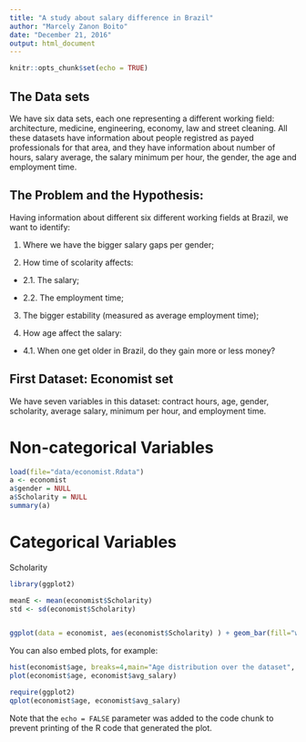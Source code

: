 ```yaml
---
title: "A study about salary difference in Brazil"
author: "Marcely Zanon Boito"
date: "December 21, 2016"
output: html_document
---
```


```r
knitr::opts_chunk$set(echo = TRUE)
```

## The Data sets
We have six data sets, each one representing a different working field: architecture, medicine, engineering, economy, law and street cleaning. All these datasets have information about people registred as payed professionals for that area, and they have information about number of hours, salary average, the salary minimum per hour, the gender, the age and employment time.

## The Problem and the Hypothesis:
Having information about different six different working fields at Brazil, we want to identify:

1. Where we have the bigger salary gaps per gender;

2. How time of scolarity affects:

  + 2.1. The salary;
  
  + 2.2. The employment time;
  
3. The bigger estability (measured as average employment time);

4. How age affect the salary:

  + 4.1. When one get older in Brazil, do they gain more or less money?

## First Dataset: Economist set
We have seven variables in this dataset: contract hours, age, gender, scholarity, average salary, minimum per hour, and employment time.

# Non-categorical Variables

```r
load(file="data/economist.Rdata")
a <- economist
a$gender = NULL
a$Scholarity = NULL
summary(a)
```

# Categorical Variables

Scholarity

```r
library(ggplot2)

meanE <- mean(economist$Scholarity)
std <- sd(economist$Scholarity)


ggplot(data = economist, aes(economist$Scholarity) ) + geom_bar(fill="white", colour = "black") + labs(x= "scholarity")+ geom_vline(aes(xintercept = meanE, colour = "mean")) + geom_vline(aes(xintercept = (meanE + std), colour = "std"), linetype = "dashed") +  geom_vline(aes(xintercept = (meanE - std), colour = "std"), linetype = "dashed")  + scale_colour_manual(name = "Central Tendency Elements", breaks = c("mean", "std"), values= c(mean = "red", std = "blue")) 
```









You can also embed plots, for example:

```r
hist(economist$age, breaks=4,main="Age distribution over the dataset", xlab="Age")
plot(economist$age, economist$avg_salary)

require(ggplot2)
qplot(economist$age, economist$avg_salary)
```

Note that the `echo = FALSE` parameter was added to the code chunk to prevent printing of the R code that generated the plot.
